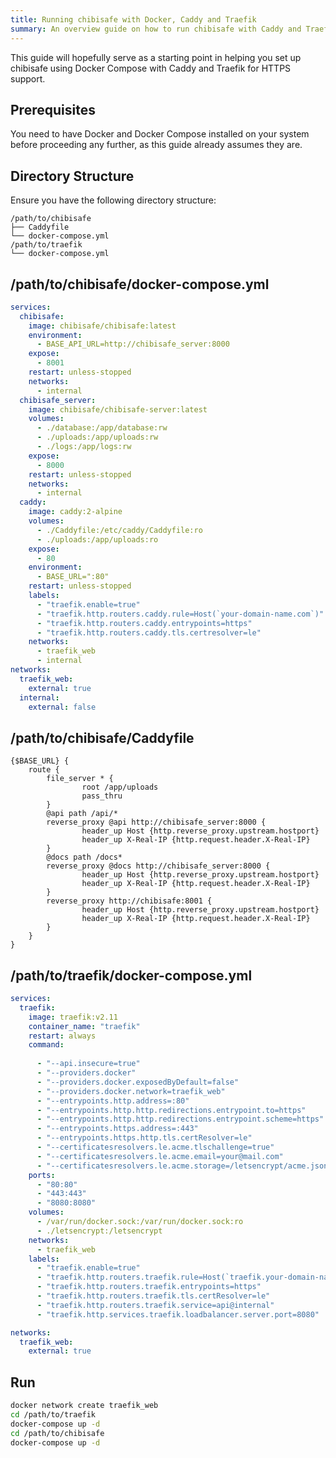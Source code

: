 ```yaml
---
title: Running chibisafe with Docker, Caddy and Traefik
summary: An overview guide on how to run chibisafe with Caddy and Traefik
---
```


This guide will hopefully serve as a starting point in helping you set up chibisafe using Docker Compose with Caddy and Traefik for HTTPS support.

## Prerequisites
You need to have Docker and Docker Compose installed on your system before proceeding any further, as this guide already assumes they are.

## Directory Structure

Ensure you have the following directory structure:

```
/path/to/chibisafe
├── Caddyfile
└── docker-compose.yml
/path/to/traefik
└── docker-compose.yml
```

## /path/to/chibisafe/docker-compose.yml

```yml
services:
  chibisafe:
    image: chibisafe/chibisafe:latest
    environment:
      - BASE_API_URL=http://chibisafe_server:8000
    expose:
      - 8001
    restart: unless-stopped
    networks:
      - internal
  chibisafe_server:
    image: chibisafe/chibisafe-server:latest
    volumes:
      - ./database:/app/database:rw
      - ./uploads:/app/uploads:rw
      - ./logs:/app/logs:rw
    expose:
      - 8000
    restart: unless-stopped
    networks:
      - internal
  caddy:
    image: caddy:2-alpine
    volumes:
      - ./Caddyfile:/etc/caddy/Caddyfile:ro
      - ./uploads:/app/uploads:ro
    expose:
      - 80
    environment:
      - BASE_URL=":80"
    restart: unless-stopped
    labels:
      - "traefik.enable=true"
      - "traefik.http.routers.caddy.rule=Host(`your-domain-name.com`)"
      - "traefik.http.routers.caddy.entrypoints=https"
      - "traefik.http.routers.caddy.tls.certresolver=le"
    networks:
      - traefik_web
      - internal
networks:
  traefik_web:
    external: true
  internal:
    external: false
```

## /path/to/chibisafe/Caddyfile


```
{$BASE_URL} {
	route {
		file_server * {
				root /app/uploads
				pass_thru
		}
		@api path /api/*
		reverse_proxy @api http://chibisafe_server:8000 {
				header_up Host {http.reverse_proxy.upstream.hostport}
				header_up X-Real-IP {http.request.header.X-Real-IP}
		}
		@docs path /docs*
		reverse_proxy @docs http://chibisafe_server:8000 {
				header_up Host {http.reverse_proxy.upstream.hostport}
				header_up X-Real-IP {http.request.header.X-Real-IP}
		}
		reverse_proxy http://chibisafe:8001 {
				header_up Host {http.reverse_proxy.upstream.hostport}
				header_up X-Real-IP {http.request.header.X-Real-IP}
		}
	}
}
```

## /path/to/traefik/docker-compose.yml

```yml
services:
  traefik:
    image: traefik:v2.11
    container_name: "traefik"
    restart: always
    command:
   
      - "--api.insecure=true"
      - "--providers.docker"
      - "--providers.docker.exposedByDefault=false"
      - "--providers.docker.network=traefik_web"
      - "--entrypoints.http.address=:80"
      - "--entrypoints.http.http.redirections.entrypoint.to=https"
      - "--entrypoints.http.http.redirections.entrypoint.scheme=https"
      - "--entrypoints.https.address=:443"
      - "--entrypoints.https.http.tls.certResolver=le"
      - "--certificatesresolvers.le.acme.tlschallenge=true"
      - "--certificatesresolvers.le.acme.email=your@mail.com"
      - "--certificatesresolvers.le.acme.storage=/letsencrypt/acme.json"
    ports:
      - "80:80"
      - "443:443"
      - "8080:8080"
    volumes:
      - /var/run/docker.sock:/var/run/docker.sock:ro
      - ./letsencrypt:/letsencrypt
    networks:
      - traefik_web
    labels:
      - "traefik.enable=true"
      - "traefik.http.routers.traefik.rule=Host(`traefik.your-domain-name.com`)"
      - "traefik.http.routers.traefik.entrypoints=https"
      - "traefik.http.routers.traefik.tls.certResolver=le"
      - "traefik.http.routers.traefik.service=api@internal"
      - "traefik.http.services.traefik.loadbalancer.server.port=8080"

networks:
  traefik_web:
    external: true
```

## Run

```bash
docker network create traefik_web
cd /path/to/traefik
docker-compose up -d
cd /path/to/chibisafe
docker-compose up -d
```
